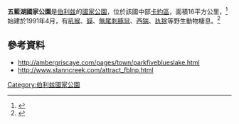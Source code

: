 {{Expand language|1=en|time=2021-02-19T16:30:49+00:00}}
{{Infobox Protected area
| name = Five Blues Lake National Park
| iucn_category = 
| photo = 
| map = Belize
| relief = 1
| location = [[伯利兹|伯利兹]][[卡約區|卡約區]]
| coordinates = {{coord|17.135|N|88.580|W|display=it}}
}}

'''五藍湖國家公園'''是[[伯利兹|伯利兹]]的[[國家公園|國家公園]]，位於該國中部[[卡約區|卡約區]]，面積16平方公里，<ref>{{cite web|url=http://ambergriscaye.com/pages/town/parkfiveblueslake.html|title=Five Blues Lake National Park|publisher=Belsize National Parks, Natural Reserves, & Wildlife Sanctuaries|accessdate=2016-12-04|archive-date=2020-11-27|archive-url=https://web.archive.org/web/20201127012322/https://ambergriscaye.com/pages/town/parkfiveblueslake.html|dead-url=no}}</ref>始建於1991年4月，有[[吼猴|吼猴]]、[[貘|貘]]、[[無尾刺豚鼠屬|無尾刺豚鼠]]、[[西猯科|西猯]]、[[犰狳科|犰狳]]等野生動物棲息。<ref>{{cite web|url=http://www.stanncreek.com/attract_fblnp.html|title=Five Blues Lake National Park|publisher=Naturalight Productions Ltd, Stanncreek.com|accessdate=2016-12-04|archive-date=2020-02-19|archive-url=https://web.archive.org/web/20200219174630/http://www.stanncreek.com/attract_fblnp.html|dead-url=no}}</ref>

==參考資料==
{{refs}}
* http://ambergriscaye.com/pages/town/parkfiveblueslake.html {{Wayback|url=http://ambergriscaye.com/pages/town/parkfiveblueslake.html |date=20201127012322 }}
* http://www.stanncreek.com/attract_fblnp.html {{Wayback|url=http://www.stanncreek.com/attract_fblnp.html |date=20200219174630 }}

{{Belize-geo-stub}}
[[Category:伯利兹國家公園|Category:伯利兹國家公園]]